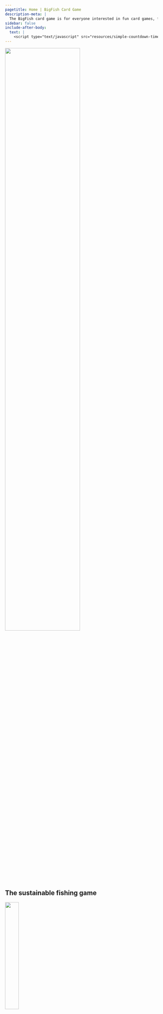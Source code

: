 ```yaml
---
pagetitle: Home | BigFish Card Game
description-meta: |
  The BigFish card game is for everyone interested in fun card games, fishing or marine life. Best for 2-5 players, suitable for ages 10+.
sidebar: false
include-after-body:
  text: |
    <script type="text/javascript" src="resources/simple-countdown-timer/dist/script.js"></script>
---
```


<!-- START SPECIAL BIGFISH BANNER SECTION -->
:::::: {.grid .justify-contents-evenly .align-items-center .column-screen .hero-img .hero-strip-homepage}
::: {.g-col-12 .g-col-md-6 .mx-4}
::: maintitle
<!-- # BigFish {.maintitle} -->
![](resources/images/BigFish_darkorange.png){width="70%"}
:::

::: new-subtitle
## The sustainable fishing game {.newsubtitle}
:::

<!-- style="font-size: 1.45em; -->
::: {.grid .justify-contents-evenly .align-items-center .text-center .new-banner-text .my-5}
::: {.g-col-6}
![](resources/icons/children-solid-orange.svg){width="30%"}

**Suitable for ages 10+**
:::

::: g-col-6
![](resources/icons/users-line-solid-orange.svg){width="30%"}

**Best for 2-5 players**
:::
:::
:::

::: {.g-col-12 .g-col-md-6 .text-center}
![](resources/images/Bigfish-logo.png){width="75%"}
:::
::::::
<!-- END SPECIAL BIGFISH BANNER SECTION -->

<!-- sets default body text of whole page slightly larger -->
:::::::::::::: homepage-p

<!-- feature text grid -->
::::::::::: {.grid .column-screen .feature-text .spacer-3em style="--bs-columns: 1;"}
The BigFish card game is for everyone interested in fun card games, fishing or marine life.

To win the game you must find the best fishing strategy to collect points from catching fish, while keeping your fishing spot healthy and protected from natural disasters and other players. 
:::::::::::

<!-- feature images grid -->
:::::: {.grid .column-screen .justify-contents-evenly .align-items-center .spacer-2em}
::: {.g-col-6 .g-col-md-4 .m-1 .text-center .img-container}
![](resources/images/PlayingGame1a-cropped.jpg)
:::

::: {.g-col-6 .g-col-md-4 .m-1 .text-center .img-container}
![](resources/images/GameOnSand2Sm.jpg)
:::

::: {.g-col-12 .g-col-md-4 .m-1 .text-center .img-container}
![](resources/images/PlayingGame2.jpg)
:::
::::::

<!-- begin crowdfunding grid -->
:::::::::::: {.grid .column-screen .justify-contents-evenly .align-items-center .my-4 .my-xl-1}
<!-- first image column  -->
::::::::: {.g-col-12 .g-col-sm-12 .g-col-md-12 .g-col-xl-3 .text-center .img-container}
:::::: {.grid .m-1 .img-container}
::: {.g-col-12 .g-col-md-6 .g-col-xl-12 .img-container}
![](resources/images/PlayingGame4-16x9.jpg)
:::

::: {.g-col-12 .g-col-md-6 .g-col-xl-12 .img-container}
![](resources/images/ShelfishReefCard-16x9.jpg)
:::
::::::
<!-- end feature images grid -->
:::::::::

<!-- text column -->
::::::::: {.g-col-12 .g-col-sm-12 .g-col-md-12 .g-col-lg-12 .g-col-xl-6 .my-2 .mx-2 .mx-lg-3 .mx-xl-4 .mx-xxl-4 .text-center}
::: p
## Crowdfunding! {style="color: var(--bs-accent);"}
:::

Get your own copy of the game and support education on sustainable fishing and marine life. 

All proceeds from the crowdfunding campaign will go for outreach activities and developing the game further. We will aim to have the game available in shops, but this is not certain. Which means that **crowdfunding** is the best way to secure your own copy of the game and other great rewards. 

The campaign will launch on **September 15, 2024**.

[Crowdfunding page](https://bigfishcardgame.com){.btn .btn-secondary}
:::::::::

<!-- image column -->
::::::::: {.g-col-12 .g-col-sm-12 .g-col-md-12 .g-col-xl-3 .text-center .img-container}
:::::: {.grid .m-1 .img-container}
::: {.g-col-12 .g-col-md-6 .g-col-xl-12 .img-container}
![](resources/images/GameOnSandSm-16x9.jpg)
:::

::: {.g-col-12 .g-col-md-6 .g-col-xl-12 .img-container}
![](resources/images/WhaleCard-16x9.jpg)
:::
::::::
:::::::::
<!-- end crowdfunding grid -->
::::::::::::

<!-- begin timer grid -->
:::::: {.grid .column-screen .timerBox style="--bs-columns: 11;" .text-center .justify-contents-evenly .align-items-center .my-2 .mx-5}
::: {.g-col-4 .g-start-2 .g-start-md-1 .g-col-md-2 .mx-0 .px-0}
<h2 class="timertext" id="days">DD</h2>

### DAYS {.text-center .timerlabel .unlisted}
:::

::: {.g-col-1 .mx-0 .px-0}
<h2 class="timertext">:</h2>
:::

::: {.g-col-4 .g-col-md-2 .mx-0 .px-0}
<h2 class="timertext" id="hours">HH</h2>

### HOURS {.text-center .timerlabel .unlisted}
:::

::: {.g-col-1 .mx-0 .px-0 style="max-width: max(0px, calc((100vw - 768px)*999)); overflow: hidden;"}
<h2 class="timertext">:</h2>
:::

::: {.g-col-4 .g-start-2 .g-start-md-7 .g-col-md-2 .mx-0 .px-0}
<h2 class="timertext" id="minutes">MM</h2>

### MINS {.text-center .timerlabel .unlisted}
:::

::: {.g-col-1 .mx-0 .px-0}
<h2 class="timertext">:</h2>
:::

::: {.g-col-4 .g-col-md-2 .mx-0 .px-0}
<h2 class="timertext" id="seconds">SS</h2>

### SECS {.text-center .timerlabel .unlisted}
:::
<!-- end timer grid -->
::::::

<!-- subscribe to news section -->
::::::::::: {.grid .column-screen .spacer-1em .text-center style="--bs-columns: 1;"}
Would you like to be reminded about the crowdfunding launch? You can get the game, expansion pack, prints of amazing fish drawings signed by the artist, t-shirt and other prizes. Subscribe to our newsletter. You will get a max of one email per month and two reminders about the crowdfunding start. 

[Subscribe](https://forms.office.com/r/wVcaiUSxNF){.btn .btn-secondary}
:::::::::::


## Playing the game {.column-screen}

<!-- start flush grid -->
:::::::::::: {.grid .column-screen .justify-contents-evenly .align-items-center .my-3}
<!-- text column -->
::::::::: {.order-1 .g-col-12 .g-col-sm-12 .g-col-md-12 .g-col-lg-8 .g-col-xl-8 .g-col-xxl-8 .mx-2 .mx-lg-3 .mx-xl-4 .mx-xxl-5}

<!-- text section grid -->
:::::: {.grid .justify-contents-evenly .align-items-center}
<!-- mini-image column -->
::: {.g-col-12 .g-col-sm-4 .g-col-md-4 .g-col-lg-4 .mx-5 .mx-sm-1 .text-center .img-container}
![](resources/images/cooler-no-text.jpg){width="80%"}
:::

<!-- text-step column -->
::: {.g-col-12 .g-col-sm-8 .g-col-md-8 .g-col-lg-8 .mx-2 .mx-lg-3 .mx-xl-4 .mx-xxl-5 .img-container}
Big fish are worth more points than small fish, so players want to catch them. But the presence of big fish also allows players to draw new cards, spawn new fish and also grow them. The player has to find a balance between collecting points by catching fish and preserving big fish for good fishing opportunities in the future. 
:::

<!-- mini-image column -->
::: {.g-col-12 .g-col-sm-4 .g-col-md-4 .g-col-lg-4 .mx-5 .mx-sm-1 .text-center .img-container}
![](resources/images/cards/wild-cards/illegal-fishing.jpg){.image-card width="80%"}
:::

<!-- text-step column -->
::: {.g-col-12 .g-col-sm-8 .g-col-md-8 .g-col-lg-8 .mx-2 .mx-lg-3 .mx-xl-4 .mx-xxl-5 .img-container}
In addition to fishing, other natural and human-induced events occur throughout the game: fisheries research, poor water quality, citizen science, illegal fishing, ocean acidification, sea urchin arrival and others.
:::

<!-- mini-image column -->
::: {.g-col-12 .g-col-sm-4 .g-col-md-4 .g-col-lg-4 .mx-5 .mx-sm-1 .text-center .img-container}
![](resources/images/Bigfish-logo.png){width="80%"}
:::

<!-- text-step column -->
::: {.g-col-12 .g-col-sm-8 .g-col-md-8 .g-col-lg-8 .mx-2 .mx-lg-3 .mx-xl-4 .mx-xxl-5 .img-container}
These events create unpredictability and new challenges. Players can partly protect their fishing spots by finding the best game strategy. 
:::
<!-- end text section grid -->
::::::
<!-- end text column -->
:::::::::

<!-- button column -->
::: {.order-2 .order-lg-3 .g-col-12 .g-col-sm-12 .g-col-md-12 .g-col-lg-8 .g-col-xl-8 .g-col-xxl-8 .my-4 .mx-2 .mx-lg-3 .mx-xl-4 .mx-xxl-5 .text-center .img-container}
[Read the Rules](pages/rules.qmd){.btn .btn-secondary}
:::

<!-- image column  -->
::::::::: {.order-3 .order-lg-2 .g-col-12 .g-col-sm-12 .g-col-md-12 .g-col-lg-4 .g-col-xl-4 .g-col-xxl-4 .text-center .img-container}
![](resources/images/pretty-pics/RockyCape.jpg){width="100%"}
:::::::::
<!-- end flush grid -->
::::::::::::

## Main messages {.column-screen}

<!-- messages text grid -->
::::::::::: {.grid .column-screen .text-center .spacer-3em style="--bs-columns: 1;"}
<!-- To win the game you need a good strategy and luck. There is always an element of chance, but a good fisher and player knows how to get their luck. In this game you need to think about the long term strategy! The game has three main messages: -->

We developed the game because we love fun card games and we love the ocean. We also love big fish. 
:::::::::::

<!-- start flush grid -->
:::::::::::: {.grid .column-screen .justify-contents-evenly .align-items-center .my-3}
<!-- text column -->
::::::::: {.order-2 .g-col-12 .g-col-sm-12 .g-col-md-12 .g-col-lg-8 .g-col-xl-8 .g-col-xxl-8 .mx-2 .mx-lg-3 .mx-xl-4 .mx-xxl-5}
### 1. Big fish are important

Preserving the big fish in the oceans, lakes and rivers is important for fish reproduction and resilience, ecosystem balance, for the fun of fishing, or simply because big fish are beautiful.

### 2. Big fish are mostly gone

Due to commercial and recreational fishing, big fish have mostly vanished from oceans, rivers and lakes.

### 3. Big fish can return

Fish grow relatively fast and if we take the right actions, we can restore them within our lifetimes and enjoy their beauty and benefits again.
:::::::::

<!-- button column -->
::: {.order-3 .g-start-lg-5 .g-start-xl-5 .g-start-xxl-5 .g-col-12 .g-col-sm-12 .g-col-md-12 .g-col-lg-8 .g-col-xl-8 .g-col-xxl-8 .my-4 .mx-2 .mx-lg-3 .mx-xl-4 .mx-xxl-5 .text-center .img-container}
[Explore the Science](pages/wildcards.qmd){.btn .btn-secondary}
:::

<!-- image column  -->
::::::::: {.order-1 .g-col-12 .g-col-sm-12 .g-col-md-12 .g-col-lg-4 .g-col-xl-4 .g-col-xxl-4 .text-center .img-container}
![](resources/images/pretty-pics/flathead-small.jpg)
:::::::::
<!-- end flush grid -->
::::::::::::

<!-- begin Who We Are grid -->
:::::::::::: {.grid .justify-contents-evenly .align-items-center .spacer-5rem .column-screen}
::::::::: {.g-col-12 .g-col-md-8 .g-col-lg-8 .mx-1 .mx-sm-2 .mx-md-3 .mx-xl-4}
## Who we are {#sec-about style="margin-top: 0.5em;"}

This game has been developed by the Institute of Marine and Antarctic Sciences, University of Tasmania team, led by Matt Testoni, Asta Audzijonyte and Amy Coghlan. All artwork is original and produced by Amy Coghlan (drawings), Matt Testoni (photos, design) and Stacey McCormack (design).

Game testing, advice, interesting facts and many other details have been provided by many researchers, naturalists, students, friends, anglers, divers and game enthusiasts. Thank you.

::: text-center
[Contact us](mailto:info@fishsizeproject.org){.h3 .btn .btn-secondary}
:::
:::::::::

::::::::: {.g-col-12 .g-col-md-4 .g-col-lg-4 .text-center}
:::::: {.grid .m-1 .img-container}
::: {.g-col-6 .g-col-sm-3 .g-col-md-12 .g-col-lg-6 .img-container}
![](resources/images/matt.png){.headshot} 
:::

::: {.g-col-6 .g-col-sm-3 .g-col-md-12 .g-col-lg-6 .img-container}
![](resources/images/amy.jpg){.headshot} 
:::

::: {.g-col-6 .g-col-sm-3 .g-col-md-12 .g-col-lg-6 .img-container}
![](resources/images/asta.jpg){.headshot} 
:::

::: {.g-col-6 .g-col-sm-3 .g-col-md-12 .g-col-lg-6 .img-container}
![](resources/images/pretty-pics/blue-Grouper-1-small.jpg){.headshot} 
:::
::::::
:::::::::
<!-- end who we are grid -->
::::::::::::

## Supporters {.column-screen}

:::::: {.grid .column-screen .justify-contents-evenly .align-items-center .py-4 .mx-1 .mx-sm-2 .mx-md-3 .mx-xl-4}
::: {.g-col-12 .g-col-sm-6 .text-center .img-container .px-1 style="font-size: 1.5em;"}
*Pew Fellowship in Marine Conservation*
:::

::: {.g-col-12 .g-col-sm-6 .text-center .px-1 .img-container}
![](resources/images/CMS.png)
:::

::: {.g-col-12 .text-center}
**You can support the game** by pledging on our crowdfunding or by contacting us. 

If you would like to sponsor a card, representing your organisation or initiative, get in touch and we will discuss. We will only include cards that are truly important for sustainable fisheries and marine ecosystems. 

<!-- If you would like to learn more about our work, adapt the game to your ecosystem, apply the game to your teaching or support our work please contact us at [info\@fishsizeproject.org](mailto:info@fishsizeproject.org). -->
:::

::: {.g-col-12 .g-col-lg-6 .text-center}
[Pledge](pages/how-to-buy.qmd){.btn .btn-secondary}
:::

::: {.g-col-12 .g-col-lg-6 .text-center}
[Contact us](mailto:info@fishsizeproject.org){.btn .btn-secondary}
:::
::::::

:::::: {.grid .column-screen .justify-contents-evenly .align-items-center .py-1 .mx-1 .mx-sm-2 .mx-md-3 .mx-xl-4}
::: {.g-col-12 .text-center}
Underwater photography for this site is provided by [Matt Testoroni](https://www.mtunderwatermedia.com/). 
:::

::: {.g-col-12 .text-center .img-container}
![](resources/images/pretty-pics/stripeyTrumpeterNarrow.jpg){width="75%"}
:::
::::::

<!-- ends larger homepage font section -->
::::::::::::::
